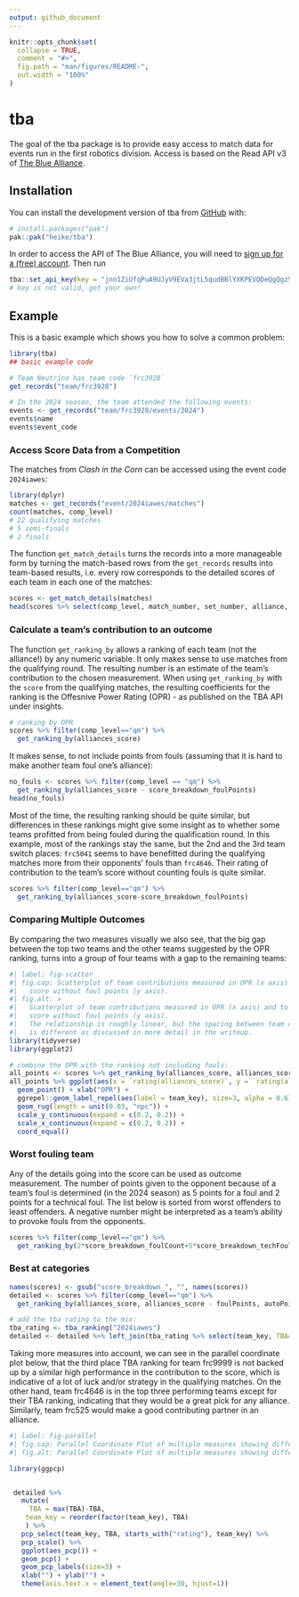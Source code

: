 ```yaml
---
output: github_document
---
```


<!-- README.md is generated from README.Rmd. Please edit that file -->

```r
knitr::opts_chunk$set(
  collapse = TRUE,
  comment = "#>",
  fig.path = "man/figures/README-",
  out.width = "100%"
)
```

# tba

<!-- badges: start -->
<!-- badges: end -->

The goal of the tba package is to provide easy access to match data for events 
run in the first robotics division. Access is based on the Read API v3 of [The Blue Alliance](https://www.thebluealliance.com/). 

## Installation

You can install the development version of tba from [GitHub](https://github.com/) with:

``` r
# install.packages("pak")
pak::pak("heike/tba")
```

In order to access the API of The Blue Alliance, you will need to [sign up for a (free) account](https://www.thebluealliance.com/apidocs/v3). 
Then run 
``` r
tba::set_api_key(key = "jnn1ZiUfqPuA9UJyV9EVa3jtL5qudBBlYXKPEVQDeQgQgz5L8BypwjTzVKxtCs3W") 
# key is not valid, get your own!
```


## Example

This is a basic example which shows you how to solve a common problem:

```r
library(tba)
## basic example code

# Team Neutrino has team code `frc3928` 
get_records("team/frc3928")

# In the 2024 season, the team attended the following events:
events <- get_records("team/frc3928/events/2024")
events$name
events$event_code
```

### Access Score Data from a Competition

The matches from *Clash in the Corn* can be accessed using the event code `2024iawes`:

```r
library(dplyr)
matches <- get_records("event/2024iawes/matches")
count(matches, comp_level)
# 22 qualifying matches
# 5 semi-finals
# 2 finals
```

The function `get_match_details` turns the records into a more manageable form by turning the match-based rows from the `get_records` results into team-based results, i.e.  every row corresponds to the 
detailed scores of each team in each one of the matches:

```r
scores <- get_match_details(matches)
head(scores %>% select(comp_level, match_number, set_number, alliance, team_key, alliances_score, ends_with("Points")))
```

### Calculate a team's contribution to an outcome

The function `get_ranking_by` allows a ranking of each team (not the alliance!)  by any numeric variable. It only makes sense to use matches from the qualifying round. The resulting number is an estimate of the team's contribution to the chosen measurement. 
 When using `get_ranking_by` with the `score` from the qualifying matches, the resulting coefficients for the ranking is the Offesnive Power Rating (OPR) - as published on the TBA API under insights.

```r
# ranking by OPR
scores %>% filter(comp_level=="qm") %>%
  get_ranking_by(alliances_score)
```

It makes sense, to not include points from fouls (assuming that it is hard to make another team foul one's alliance):

```r
no_fouls <- scores %>% filter(comp_level == "qm") %>%
  get_ranking_by(alliances_score - score_breakdown_foulPoints)
head(no_fouls)
```

Most of the time, the resulting ranking should be quite similar, but differences in these rankings might give some insight as to whether some teams profitted from being fouled during the qualification round. In this example, most of the rankings stay the same, but the 2nd and the 3rd team switch places:  `frc5041` seems to have benefitted during the qualifying matches more from their opponents' fouls than `frc4646`. Their rating of contribution to the team's score without counting fouls is quite similar. 

```r
scores %>% filter(comp_level=="qm") %>%
  get_ranking_by(alliances_score-score_breakdown_foulPoints)
```

### Comparing Multiple Outcomes

By comparing the two measures visually we also see, that the big gap between the top two teams and the other teams suggested by the OPR ranking, turns into a group of four teams with a gap to the remaining teams:

```r
#| label: fig-scatter
#| fig.cap: Scatterplot of team contributions measured in OPR (x axis) and to the 
#|   score without foul points (y axis). 
#| fig.alt: >
#|   Scatterplot of team contributions measured in OPR (x axis) and to the 
#|   score without foul points (y axis). 
#|   The relationship is roughly linear, but the spacing between team contributions
#|   is different as discussed in more detail in the writeup.
library(tidyverse)
library(ggplot2)

# combine the OPR with the ranking not including fouls:
all_points <- scores %>% get_ranking_by(alliances_score, alliances_score-score_breakdown_foulPoints)
all_points %>% ggplot(aes(x = `rating(alliances_score)`, y = `rating(alliances_score - score_breakdown_foulPoints)`)) + 
  geom_point() + xlab("OPR") + 
  ggrepel::geom_label_repel(aes(label = team_key), size=3, alpha = 0.6) +
  geom_rug(length = unit(0.03, "npc")) +
  scale_y_continuous(expand = c(0.2, 0.2)) +
  scale_x_continuous(expand = c(0.2, 0.2)) +
  coord_equal()
```

### Worst fouling team

Any of the details going into the score can be used as outcome measurement.
The number of points given to the opponent because of a team's foul is determined (in the 2024 season) as 5 points for a foul and 2 points for a technical foul. The list below is sorted from worst offenders to least offenders. A negative number might be interpreted as a team's ability to provoke fouls from the opponents.

```r
scores %>% filter(comp_level=="qm") %>%
  get_ranking_by(2*score_breakdown_foulCount+5*score_breakdown_techFoulCount) 
```

### Best at categories

```r
names(scores) <- gsub("score_breakdown_", "", names(scores))
detailed <- scores %>% filter(comp_level=="qm") %>%
  get_ranking_by(alliances_score, alliances_score - foulPoints, autoPoints, teleopPoints, -1*(2*foulCount+5*techFoulCount)) 

# add the tba rating to the mix:
tba_rating <- tba_ranking("2024iawes")
detailed <- detailed %>% left_join(tba_rating %>% select(team_key, TBA=rank), by="team_key")
```

Taking more measures into account, we can see in the parallel coordinate plot below, that the third place TBA ranking for team frc9999 is not backed up by a similar high performance in the contribution to the score, which is indicative of a lot of luck and/or strategy in the qualifying matches. On the other hand, team frc4646 is in the top three performing teams except for their TBA ranking, indicating that they would be a great pick for any alliance. Similarly, team frc525 would make a good contributing partner in an alliance. 

```r
#| label: fig-parallel
#| fig.cap: Parallel Coordinate Plot of multiple measures showing different aspects of a team's contribution. Higher is better for all measures.
#| fig.alt: Parallel Coordinate Plot of multiple measures showing different aspects of a team's contribution. From left to right, the teams' tba ranking and their contribution to the score, the score without fouls, the autoPoints, the teleop points, and the number of fouls are shown. Team frc3928 dominates in all of these measures except for the number of auto points and the number of fouls.

library(ggpcp)


 detailed %>% 
   mutate(
     TBA = max(TBA)-TBA,
    team_key = reorder(factor(team_key), TBA) 
    ) %>%
   pcp_select(team_key, TBA, starts_with("rating"), team_key) %>%
   pcp_scale() %>%
   ggplot(aes_pcp()) + 
   geom_pcp() + 
   geom_pcp_labels(size=3) + 
   xlab("") + ylab("") + 
   theme(axis.text.x = element_text(angle=30, hjust=1))

```

